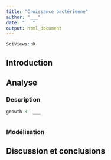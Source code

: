 ```yaml
---
title: "Croissance bactérienne"
author: "___"
date: "___"
output: html_document
---
```


```r
SciViews::R
```

## Introduction

<!--% Vous savez quoi mettre ici...-->

## Analyse

### Description

<!--% Importez, remaniez (renommer les variables, ajouter les labels et unités: LOG1ON est sans unités -nombre de bactéries en log10-, t est en jours). Ensuite décrivez ces données numériquement à l'aide du graphique le plus adéquat -->

```r
growth <- ___
```

<!--% Décrivez ces données à l'aide du graphique le plus adéquat-->

```r

```

<!--% Interprétez ce graphique en maximum 2 phrases. -->

### Modélisation

<!--% Essayez plusieurs modèles (au moins trois), comparez-les entre eux et décidez lequel est le plus adéquat. Ecrivez l'équation mathématique associée à chaque modèle. Interpétez chacun de vos résultats. -->

## Discussion et conclusions

<!--% Explicitez ici votre choix du meilleur modèle et pourquoi c'est celui-là -->
